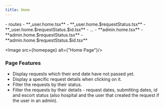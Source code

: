 ```yaml
---
title: Home
---
```


<FileTree>
- routes
    - **_user.home.tsx**
    - **_user.home.$requestStatus.tsx**
    - **_user.home.$requestStatus.$id.tsx**
    - ...
    - **admin.home.tsx**
    - **admin.home.$requestStatus.tsx**
    - **admin.home.$requestStatus.$id.tsx**
</FileTree>

<Image src={homepage} alt={"Home Page"}/>

### Page Features
- Display requests which their end date have not passed yet.
- Display a specific request details when clicking on it.
- Filter the requests by their status.
- Filter the requests by their details - request dates, submitting dates, id and escort status (also hospital and the user that created the request if the user in an admin).

